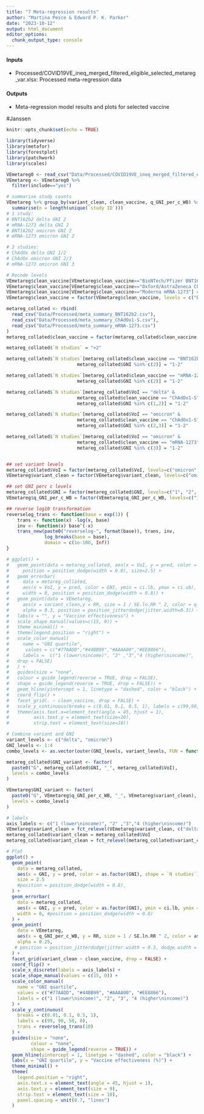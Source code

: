 ```yaml
---
title: "7 Meta-regression results"
author: "Martina Pesce & Edward P. K. Parker"
date: "2023-10-12"
output: html_document
editor_options: 
  chunk_output_type: console
---
```


#### Inputs
- Processed/COVID19VE_ineq_merged_filtered_eligible_selected_metareg_var.xlsx: Processed meta-regression data

#### Outputs
- Meta-regression model results and plots for selected vaccine


#Janssen

```r
knitr::opts_chunk$set(echo = TRUE)
```



```r
library(tidyverse)
library(metafor)
library(forestplot)
library(patchwork)
library(scales)

VEmetareg0 <- read_csv("Data/Processed/COVID19VE_ineq_merged_filtered_eligible_selected_metareg_var.csv")
VEmetareg <- VEmetareg0 %>% 
  filter(include=="yes")

# summarise study counts
VEmetareg %>% group_by(variant_clean, clean_vaccine, q_GNI_per_c_WB) %>%
  summarise(n = length(unique(`study ID`)))
# 1 study:
# BNT162b2 delta GNI 2
# mRNA-1273 delta GNI 2
# BNT162b2 omicron GNI 2
# mRNA-1273 omicron GNI 2

# 2 studies:
# ChAdOx delta GNI 1/2
# ChAdOx omicron GNI 2/3
# mRNA-1273 omicron GNI 3

# Recode levels
VEmetareg$clean_vaccine[VEmetareg$clean_vaccine=="BioNTech/Pfizer BNT162b2"] = "BNT162b2"
VEmetareg$clean_vaccine[VEmetareg$clean_vaccine=="Oxford/AstraZeneca ChAdOx1-S"] = "ChAdOx1-S"
VEmetareg$clean_vaccine[VEmetareg$clean_vaccine=="Moderna mRNA-1273"] = "mRNA-1273"
VEmetareg$clean_vaccine = factor(VEmetareg$clean_vaccine, levels = c("BNT162b2", "ChAdOx1-S", "mRNA-1273"))

metareg_collated <- rbind(
  read_csv("Data/Processed/meta_summary_BNT162b2.csv"),
  read_csv("Data/Processed/meta_summary_ChAdOx1-S.csv"),
  read_csv("Data/Processed/meta_summary_mRNA-1273.csv")
) 
metareg_collated$clean_vaccine = factor(metareg_collated$clean_vaccine, levels = c("BNT162b2", "ChAdOx1-S", "mRNA-1273"))

metareg_collated$`N studies` = ">2"

metareg_collated$`N studies`[metareg_collated$clean_vaccine == "BNT162b2" & 
                          metareg_collated$GNI %in% c(2)] = "1-2"

metareg_collated$`N studies`[metareg_collated$clean_vaccine == "mRNA-1273" & 
                          metareg_collated$GNI %in% c(2)] = "1-2"

metareg_collated$`N studies`[metareg_collated$VoI == "delta" & 
                          metareg_collated$clean_vaccine == "ChAdOx1-S" & 
                          metareg_collated$GNI %in% c(1,2)] = "1-2"

metareg_collated$`N studies`[metareg_collated$VoI == "omicron" & 
                          metareg_collated$clean_vaccine == "ChAdOx1-S" & 
                          metareg_collated$GNI %in% c(2,3)] = "1-2"

metareg_collated$`N studies`[metareg_collated$VoI == "omicron" & 
                          metareg_collated$clean_vaccine == "mRNA-1273" & 
                          metareg_collated$GNI %in% c(3)] = "1-2"


## set variant levels
metareg_collated$VoI = factor(metareg_collated$VoI, levels=c("omicron", "delta"))
VEmetareg$variant_clean = factor(VEmetareg$variant_clean, levels=c("omicron", "delta"))

## set GNI perc c levels
metareg_collated$GNI = factor(metareg_collated$GNI, levels=c("1", "2", "3", "4"))
VEmetareg$q_GNI_per_c_WB = factor(VEmetareg$q_GNI_per_c_WB, levels=c("1", "2", "3", "4"))

## reverse log10 transformation
reverselog_trans <- function(base = exp(1)) {
    trans <- function(x) -log(x, base)
    inv <- function(x) base^(-x)
    trans_new(paste0("reverselog-", format(base)), trans, inv, 
              log_breaks(base = base), 
              domain = c(1e-100, Inf))
}

# ggplot() +
#   geom_point(data = metareg_collated, aes(x = VoI, y = pred, color = GNI, shape = `N studies`),
#     position = position_dodge(width = 0.8), size=2.5) +
#   geom_errorbar(
#     data = metareg_collated,
#     aes(x = VoI, y = pred, color = GNI, ymin = ci.lb, ymax = ci.ub),
#     width = 0, position = position_dodge(width = 0.8)) +
#   geom_point(data = VEmetareg,
#     aes(x = variant_clean,y = RR, size = 1 / SE.ln.RR ^ 2, color = q_GNI_per_c_WB),
#     alpha = 0.3, position = position_jitterdodge(jitter.width=0.3)) +
#   labs(x = "", y = "Vaccine effectiveness") +
#   scale_shape_manual(values=c(15, 0)) +
#   theme_minimal() +
#   theme(legend.position = "right") +
#   scale_color_manual(
#     name = "GNI quartile",
#      values = c("#77AADD","#44BB99","#AAAA00","#EE8866"),
#     labels =  c("1 (lower\nincome)", "2" ,"3","4 (higher\nincome)",
#   drop = FALSE)
#   ) +
#   guides(size = "none",
#   colour = guide_legend(reverse = TRUE, drop = FALSE),
#   shape = guide_legend(reverse = TRUE, drop = FALSE)) +
#   geom_hline(yintercept = 1, linetype = "dashed", color = "black") +
#   coord_flip() +
#   facet_grid(. ~ clean_vaccine, drop = FALSE) +
#   scale_y_continuous(breaks = c(0.01, 0.1, 0.5, 1), labels = c(99,90,50,0), trans = reverselog_trans(10)) +
#   theme(axis.text.x=element_text(angle = 45, hjust = 1),
#         axis.text.y = element_text(size=10),
#         strip.text = element_text(size=10))
```

```r
# Combine variant and GNI
variant_levels <- c("delta", "omicron")
GNI_levels <- 1:4
combo_levels <- as.vector(outer(GNI_levels, variant_levels, FUN = function(g, v) paste0("G", g, "_", v)))

metareg_collated$GNI_variant <- factor(
  paste0("G", metareg_collated$GNI, "_", metareg_collated$VoI),
  levels = combo_levels
)

VEmetareg$GNI_variant <- factor(
  paste0("G", VEmetareg$q_GNI_per_c_WB, "_", VEmetareg$variant_clean),
  levels = combo_levels
)

# labels
axis_labels <- c("1 (lower\nincome)", "2" ,"3","4 (higher\nincome)")
VEmetareg$variant_clean = fct_relevel(VEmetareg$variant_clean, c("delta", "omicron"))
metareg_collated$variant_clean = metareg_collated$VoI
metareg_collated$variant_clean = fct_relevel(metareg_collated$variant_clean, c("delta", "omicron"))

# Plot
ggplot() +
  geom_point(
    data = metareg_collated,
    aes(x = GNI, y = pred, color = as.factor(GNI), shape = `N studies`),
    size = 2.5
    #position = position_dodge(width = 0.8), 
  ) +
  geom_errorbar(
    data = metareg_collated,
    aes(x = GNI, y = pred, color = as.factor(GNI), ymin = ci.lb, ymax = ci.ub),
    width = 0, #position = position_dodge(width = 0.8)
  ) +
  geom_point(
    data = VEmetareg,
    aes(x = q_GNI_per_c_WB, y = RR, size = 1 / SE.ln.RR ^ 2, color = as.factor(q_GNI_per_c_WB)),
    alpha = 0.25,
   # position = position_jitterdodge(jitter.width = 0.3, dodge.width = 0.8)
  ) +
  facet_grid(variant_clean ~ clean_vaccine, drop = FALSE) +
  coord_flip() +
  scale_x_discrete(labels = axis_labels) +
  scale_shape_manual(values = c(15, 0)) +
  scale_color_manual(
    name = "GNI quartile",
    values = c("#77AADD", "#44BB99", "#AAAA00", "#EE8866"),
    labels = c("1 (lower\nincome)", "2", "3", "4 (higher\nincome)")
  ) +
  scale_y_continuous(
    breaks = c(0.01, 0.1, 0.5, 1),
    labels = c(99, 90, 50, 0),
    trans = reverselog_trans(10)
  ) +
  guides(size = "none", 
         colour = "none", 
         shape = guide_legend(reverse = TRUE)) +
  geom_hline(yintercept = 1, linetype = "dashed", color = "black") +
  labs(x = "GNI quartile", y = "Vaccine effectiveness (%)") +
  theme_minimal() +
  theme(
    legend.position = "right",
    axis.text.x = element_text(angle = 45, hjust = 1),
    axis.text.y = element_text(size = 9),
    strip.text = element_text(size = 10),
    panel.spacing = unit(0.7, "lines")
  )
```






